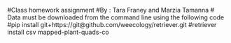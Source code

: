 #Class homework assignment
#By : Tara Franey and Marzia Tamanna
# Data must be downloaded from the command line using the following code
#pip install git+https://git@github.com/weecology/retriever.git
#retriever install csv mapped-plant-quads-co